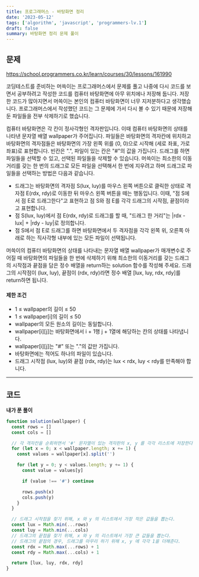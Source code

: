 ```yaml
---
title: 프로그래머스 - 바탕화면 정리
date: '2023-05-12'
tags: ['algorithm', 'javascript', 'programmers-lv.1']
draft: false
summary: 바탕화면 정리 문제 풀이
---
```


## 문제

https://school.programmers.co.kr/learn/courses/30/lessons/161990

코딩테스트를 준비하는 머쓱이는 프로그래머스에서 문제를 풀고 나중에 다시 코드를 보면서 공부하려고 작성한 코드를 컴퓨터 바탕화면에 아무 위치에나 저장해 둡니다. 저장한 코드가 많아지면서 머쓱이는 본인의 컴퓨터 바탕화면이 너무 지저분하다고 생각했습니다. 프로그래머스에서 작성했던 코드는 그 문제에 가서 다시 볼 수 있기 때문에 저장해 둔 파일들을 전부 삭제하기로 했습니다.

컴퓨터 바탕화면은 각 칸이 정사각형인 격자판입니다. 이때 컴퓨터 바탕화면의 상태를 나타낸 문자열 배열 wallpaper가 주어집니다. 파일들은 바탕화면의 격자칸에 위치하고 바탕화면의 격자점들은 바탕화면의 가장 왼쪽 위를 (0, 0)으로 시작해 (세로 좌표, 가로 좌표)로 표현합니다. 빈칸은 ".", 파일이 있는 칸은 "#"의 값을 가집니다. 드래그를 하면 파일들을 선택할 수 있고, 선택된 파일들을 삭제할 수 있습니다. 머쓱이는 최소한의 이동거리를 갖는 한 번의 드래그로 모든 파일을 선택해서 한 번에 지우려고 하며 드래그로 파일들을 선택하는 방법은 다음과 같습니다.

- 드래그는 바탕화면의 격자점 S(lux, luy)를 마우스 왼쪽 버튼으로 클릭한 상태로 격자점 E(rdx, rdy)로 이동한 뒤 마우스 왼쪽 버튼을 떼는 행동입니다. 이때, "점 S에서 점 E로 드래그한다"고 표현하고 점 S와 점 E를 각각 드래그의 시작점, 끝점이라고 표현합니다.
- 점 S(lux, luy)에서 점 E(rdx, rdy)로 드래그를 할 때, "드래그 한 거리"는 |rdx - lux| + |rdy - luy|로 정의합니다.
- 점 S에서 점 E로 드래그를 하면 바탕화면에서 두 격자점을 각각 왼쪽 위, 오른쪽 아래로 하는 직사각형 내부에 있는 모든 파일이 선택됩니다.

머쓱이의 컴퓨터 바탕화면의 상태를 나타내는 문자열 배열 wallpaper가 매개변수로 주어질 때 바탕화면의 파일들을 한 번에 삭제하기 위해 최소한의 이동거리를 갖는 드래그의 시작점과 끝점을 담은 정수 배열을 return하는 solution 함수를 작성해 주세요. 드래그의 시작점이 (lux, luy), 끝점이 (rdx, rdy)라면 정수 배열 [lux, luy, rdx, rdy]를 return하면 됩니다.

#### 제한 조건

- 1 ≤ wallpaper의 길이 ≤ 50
- 1 ≤ wallpaper[i]의 길이 ≤ 50
- wallpaper의 모든 원소의 길이는 동일합니다.
- wallpaper[i][j]는 바탕화면에서 i + 1행 j + 1열에 해당하는 칸의 상태를 나타냅니다.
- wallpaper[i][j]는 "#" 또는 "."의 값만 가집니다.
- 바탕화면에는 적어도 하나의 파일이 있습니다.
- 드래그 시작점 (lux, luy)와 끝점 (rdx, rdy)는 lux < rdx, luy < rdy를 만족해야 합니다.

<hr />

## 코드

**내가 푼 풀이**

```javascript
function solution(wallpaper) {
  const rows = []
  const cols = []

  // 각 격자칸을 순회하면서 '#' 문자열이 있는 격자판의 x, y 를 각각 리스트에 저장한다.
  for (let x = 0; x < wallpaper.length; x += 1) {
    const values = wallpaper[x].split('')

    for (let y = 0; y < values.length; y += 1) {
      const value = values[y]

      if (value !== '#') continue

      rows.push(x)
      cols.push(y)
    }
  }

  // 드래그 시작점을 찾기 위해, x 와 y 의 리스트에서 가장 작은 값들을 뽑는다.
  const lux = Math.min(...rows)
  const luy = Math.min(...cols)
  // 드래그의 끝점을 찾기 위해, x 와 y 의 리스트에서 가장 큰 값들을 뽑는다.
  // 드래그의 끝점의 경우, 드래그를 마무리 하기 위해 x, y 에 각각 1을 더해준다.
  const rdx = Math.max(...rows) + 1
  const rdy = Math.max(...cols) + 1

  return [lux, luy, rdx, rdy]
}
```

